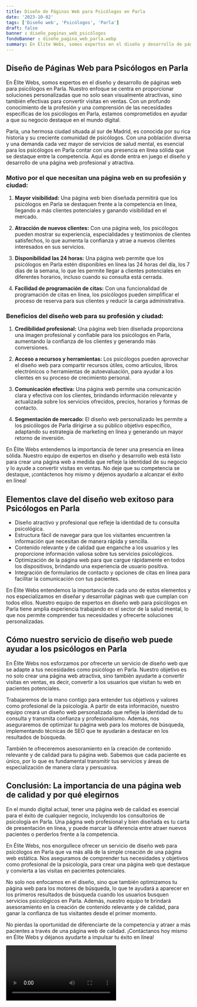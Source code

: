 ```yaml
---
title: Diseño de Páginas Web para Psicólogos en Parla
date: '2023-10-02'
tags: ['Diseño web', 'Psicólogos', 'Parla']
draft: false
banner : diseño_paginas_web_psicólogos
fondoBanner : diseño_pagina_web_parla.webp
summary: En Élite Webs, somos expertos en el diseño y desarrollo de páginas web para psicólogos en Parla. Nuestro enfoque se centra en proporcionar soluciones personalizadas que no solo sean visualmente atractivas, sino también efectivas para convertir visitas en ventas. Con un profundo conocimiento de la profesión y una comprensión de las necesidades específicas de los psicólogos en Parla, estamos comprometidos en ayudar a que su negocio destaque en el mundo digital.
---
```


## Diseño de Páginas Web para Psicólogos en Parla

En Élite Webs, somos expertos en el diseño y desarrollo de páginas web para psicólogos en Parla. Nuestro enfoque se centra en proporcionar soluciones personalizadas que no solo sean visualmente atractivas, sino también efectivas para convertir visitas en ventas. Con un profundo conocimiento de la profesión y una comprensión de las necesidades específicas de los psicólogos en Parla, estamos comprometidos en ayudar a que su negocio destaque en el mundo digital.

Parla, una hermosa ciudad situada al sur de Madrid, es conocida por su rica historia y su creciente comunidad de psicólogos. Con una población diversa y una demanda cada vez mayor de servicios de salud mental, es esencial para los psicólogos en Parla contar con una presencia en línea sólida que se destaque entre la competencia. Aquí es donde entra en juego el diseño y desarrollo de una página web profesional y atractiva.

### Motivo por el que necesitan una página web en su profesión y ciudad:

1. **Mayor visibilidad:** Una página web bien diseñada permitirá que los psicólogos en Parla se destaquen frente a la competencia en línea, llegando a más clientes potenciales y ganando visibilidad en el mercado.

2. **Atracción de nuevos clientes:** Con una página web, los psicólogos pueden mostrar su experiencia, especialidades y testimonios de clientes satisfechos, lo que aumenta la confianza y atrae a nuevos clientes interesados en sus servicios.

3. **Disponibilidad las 24 horas:** Una página web permite que los psicólogos en Parla estén disponibles en línea las 24 horas del día, los 7 días de la semana, lo que les permite llegar a clientes potenciales en diferentes horarios, incluso cuando su consulta está cerrada.

4. **Facilidad de programación de citas:** Con una funcionalidad de programación de citas en línea, los psicólogos pueden simplificar el proceso de reserva para sus clientes y reducir la carga administrativa.

### Beneficios del diseño web para su profesión y ciudad:

1. **Credibilidad profesional:** Una página web bien diseñada proporciona una imagen profesional y confiable para los psicólogos en Parla, aumentando la confianza de los clientes y generando más conversiones.

2. **Acceso a recursos y herramientas:** Los psicólogos pueden aprovechar el diseño web para compartir recursos útiles, como artículos, libros electrónicos o herramientas de autoevaluación, para ayudar a los clientes en su proceso de crecimiento personal.

3. **Comunicación efectiva:** Una página web permite una comunicación clara y efectiva con los clientes, brindando información relevante y actualizada sobre los servicios ofrecidos, precios, horarios y formas de contacto.

4. **Segmentación de mercado:** El diseño web personalizado les permite a los psicólogos de Parla dirigirse a su público objetivo específico, adaptando su estrategia de marketing en línea y generando un mayor retorno de inversión.

En Élite Webs entendemos la importancia de tener una presencia en línea sólida. Nuestro equipo de expertos en diseño y desarrollo web está listo para crear una página web a medida que refleje la identidad de su negocio y lo ayude a convertir visitas en ventas. No deje que su competencia se destaque, ¡contáctenos hoy mismo y déjenos ayudarlo a alcanzar el éxito en línea!

<GifSeo />

<Cta />

## Elementos clave del diseño web exitoso para Psicólogos en Parla

- Diseño atractivo y profesional que refleje la identidad de tu consulta psicológica.
- Estructura fácil de navegar para que los visitantes encuentren la información que necesitan de manera rápida y sencilla.
- Contenido relevante y de calidad que enganche a los usuarios y les proporcione información valiosa sobre tus servicios psicológicos.
- Optimización de la página web para que cargue rápidamente en todos los dispositivos, brindando una experiencia de usuario positiva.
- Integración de formularios de contacto y opciones de citas en línea para facilitar la comunicación con tus pacientes.

En Élite Webs entendemos la importancia de cada uno de estos elementos y nos especializamos en diseñar y desarrollar páginas web que cumplan con todos ellos. Nuestro equipo de expertos en diseño web para psicólogos en Parla tiene amplia experiencia trabajando en el sector de la salud mental, lo que nos permite comprender tus necesidades y ofrecerte soluciones personalizadas.

## Cómo nuestro servicio de diseño web puede ayudar a los psicólogos en Parla

En Élite Webs nos esforzamos por ofrecerte un servicio de diseño web que se adapte a tus necesidades como psicólogo en Parla. Nuestro objetivo es no solo crear una página web atractiva, sino también ayudarte a convertir visitas en ventas, es decir, convertir a los usuarios que visitan tu web en pacientes potenciales.

Trabajaremos de la mano contigo para entender tus objetivos y valores como profesional de la psicología. A partir de esta información, nuestro equipo creará un diseño web personalizado que refleje la identidad de tu consulta y transmita confianza y profesionalismo. Además, nos aseguraremos de optimizar tu página web para los motores de búsqueda, implementando técnicas de SEO que te ayudarán a destacar en los resultados de búsqueda.

También te ofreceremos asesoramiento en la creación de contenido relevante y de calidad para tu página web. Sabemos que cada paciente es único, por lo que es fundamental transmitir tus servicios y áreas de especialización de manera clara y persuasiva.

## Conclusión: La importancia de una página web de calidad y por qué elegirnos

En el mundo digital actual, tener una página web de calidad es esencial para el éxito de cualquier negocio, incluyendo los consultorios de psicología en Parla. Una página web profesional y bien diseñada es tu carta de presentación en línea, y puede marcar la diferencia entre atraer nuevos pacientes o perderlos frente a la competencia.

En Élite Webs, nos enorgullece ofrecer un servicio de diseño web para psicólogos en Parla que va más allá de la simple creación de una página web estática. Nos aseguramos de comprender tus necesidades y objetivos como profesional de la psicología, para crear una página web que destaque y convierta a las visitas en pacientes potenciales.

No solo nos enfocamos en el diseño, sino que también optimizamos tu página web para los motores de búsqueda, lo que te ayudará a aparecer en los primeros resultados de búsqueda cuando los usuarios busquen servicios psicológicos en Parla. Además, nuestro equipo te brindará asesoramiento en la creación de contenido relevante y de calidad, para ganar la confianza de tus visitantes desde el primer momento.

No pierdas la oportunidad de diferenciarte de la competencia y atraer a más pacientes a través de una página web de calidad. ¡Contáctanos hoy mismo en Élite Webs y déjanos ayudarte a impulsar tu éxito en línea!

<Video />

<CtaBot job='Psicólogos' city='Parla'/>

<Gmaps query='Parla+españa+maps' />